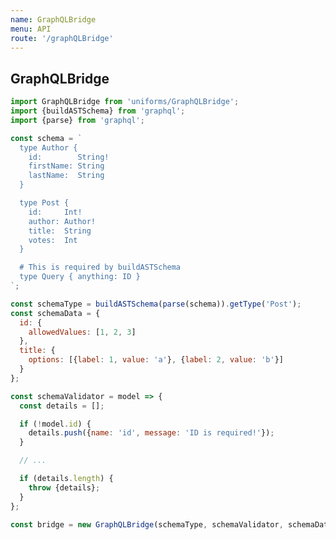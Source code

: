 ```yaml
---
name: GraphQLBridge
menu: API
route: '/graphQLBridge'
---
```


## GraphQLBridge

```js
import GraphQLBridge from 'uniforms/GraphQLBridge';
import {buildASTSchema} from 'graphql';
import {parse} from 'graphql';

const schema = `
  type Author {
    id:        String!
    firstName: String
    lastName:  String
  }

  type Post {
    id:     Int!
    author: Author!
    title:  String
    votes:  Int
  }

  # This is required by buildASTSchema
  type Query { anything: ID }
`;

const schemaType = buildASTSchema(parse(schema)).getType('Post');
const schemaData = {
  id: {
    allowedValues: [1, 2, 3]
  },
  title: {
    options: [{label: 1, value: 'a'}, {label: 2, value: 'b'}]
  }
};

const schemaValidator = model => {
  const details = [];

  if (!model.id) {
    details.push({name: 'id', message: 'ID is required!'});
  }

  // ...

  if (details.length) {
    throw {details};
  }
};

const bridge = new GraphQLBridge(schemaType, schemaValidator, schemaData);
```
